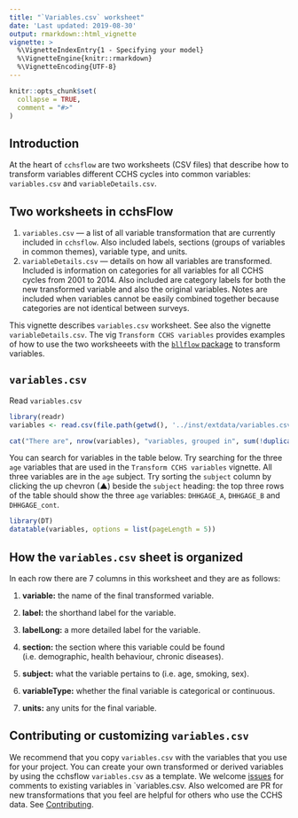 ```yaml
---
title: "`Variables.csv` worksheet"
date: 'Last updated: 2019-08-30'
output: rmarkdown::html_vignette
vignette: >
  %\VignetteIndexEntry{1 - Specifying your model}     
  %\VignetteEngine{knitr::rmarkdown} 
  %\VignetteEncoding{UTF-8}
---
```


```r
knitr::opts_chunk$set(
  collapse = TRUE,
  comment = "#>"
)
```

## **Introduction**
At the heart of `cchsflow` are two worksheets (CSV files) that describe how to transform variables different CCHS cycles into common variables: `variables.csv` and `variableDetails.csv`.

## **Two worksheets in cchsFlow**
1) `variables.csv` --- a list of all variable transformation that are currently included in `cchsflow`. Also included labels, sections (groups of variables in common themes), variable type, and units.
2) `variableDetails.csv` --- details on how all variables are transformed. Included is information on categories for all variables for all CCHS cycles from 2001 to 2014. Also included are category labels for both the new transformed variable and also the original variables. Notes are included when variables cannot be easily combined together because categories are not identical between surveys. 

This vignette describes `variables.csv` worksheet. See also the vignette `variableDetails.csv`. The vig `Transform CCHS variables` provides examples of how to use the two worksheeets with the [`bllflow` package](http://bllflow.projectbiglife.ca) to transform variables.

## `variables.csv` 

Read `variables.csv`

```r
library(readr)
variables <- read.csv(file.path(getwd(), '../inst/extdata/variables.csv'))

cat("There are", nrow(variables), "variables, grouped in", sum(!duplicated(variables$subject)), "subjects and", sum(!duplicated(variables$section)), "sections that  are available for transformation in CCHS cycles from 2001 to 2014.", "\n\n")

```

You can search for variables in the table below. Try searching for the three `age` variables that are used in the `Transform CCHS variables` vignette. All three variables are in the `age` subject. Try sorting the `subject` column by clicking the up chevron (&#9650;) beside the `subject` heading: the top three rows of the table should show the three `age` variables: `DHHGAGE_A`, `DHHGAGE_B` and `DHHGAGE_cont`.

```r
library(DT)
datatable(variables, options = list(pageLength = 5))
```


## How the `variables.csv` sheet is organized

In each row there are 7 columns in this worksheet and they are as follows:

1. **variable:** the name of the final transformed variable.

2. **label:** the shorthand label for the variable.

3. **labelLong:** a more detailed label for the variable.

4. **section:** the section where this variable could be found (i.e. demographic, health behaviour, chronic diseases).

5. **subject:** what the variable pertains to (i.e. age, smoking, sex).

6. **variableType:** whether the final variable is categorical or continuous.

7. **units:** any units for the final variable.

## Contributing or customizing `variables.csv`

We recommend that you copy `variables.csv` with the variables that you use for your project. You can create your own transformed or derived variables by using the cchsflow `variables.csv` as a template. We welcome [issues](https://github.com/Big-Life-Lab/cchsflow/issues) for comments to existing variables in `variables.csv. Also welcomed are PR for new transformations that you feel are helpful for others who use the CCHS data. See [Contributing]().
